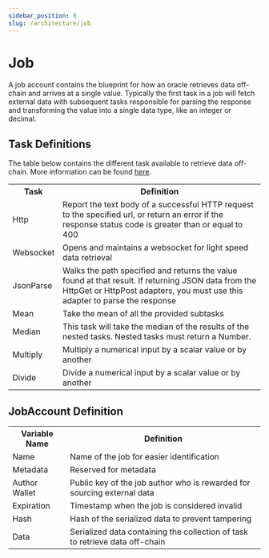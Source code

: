 ```yaml
---
sidebar_position: 8
slug: /architecture/job
---
```


# Job

A job account contains the blueprint for how an oracle retrieves data off-chain and arrives at a single value. Typically the first task in a job will fetch external data with subsequent tasks responsible for parsing the response and transforming the value into a single data type, like an integer or decimal.

## Task Definitions

The table below contains the different task available to retrieve data off-chain. More information can be found [here](https://switchboard-protodoc.tiiny.site/#OracleJob).

<table>
  <tr>
    <th>Task</th>
    <th>Definition</th>
  </tr>
  <tr>
    <td>Http</td>
    <td>
      Report the text body of a successful HTTP request to the specified url, or
      return an error if the response status code is greater than or equal to
      400
    </td>
  </tr>
  <tr>
    <td>Websocket</td>
    <td>Opens and maintains a websocket for light speed data retrieval</td>
  </tr>
  <tr>
    <td>JsonParse</td>
    <td>
      Walks the path specified and returns the value found at that result. If
      returning JSON data from the HttpGet or HttpPost adapters, you must use
      this adapter to parse the response
    </td>
  </tr>
  <tr>
    <td>Mean</td>
    <td>Take the mean of all the provided subtasks</td>
  </tr>
  <tr>
    <td>Median</td>
    <td>
      This task will take the median of the results of the nested tasks. Nested
      tasks must return a Number.
    </td>
  </tr>
  <tr>
    <td>Multiply</td>
    <td>Multiply a numerical input by a scalar value or by another</td>
  </tr>
  <tr>
    <td>Divide</td>
    <td>Divide a numerical input by a scalar value or by another</td>
  </tr>
</table>

## JobAccount Definition

<table>
  <tr>
    <th>Variable Name</th>
    <th>Definition</th>
  </tr>
  <tr>
    <td>Name</td>
    <td>Name of the job for easier identification</td>
  </tr>
  <tr>
    <td>Metadata</td>
    <td>Reserved for metadata</td>
  </tr>
  <tr>
    <td>Author Wallet</td>
    <td>
      Public key of the job author who is rewarded for sourcing external data
    </td>
  </tr>
  <tr>
    <td>Expiration</td>
    <td>Timestamp when the job is considered invalid</td>
  </tr>
  <tr>
    <td>Hash</td>
    <td>Hash of the serialized data to prevent tampering</td>
  </tr>
  <tr>
    <td>Data</td>
    <td>
      Serialized data containing the collection of task to retrieve data
      off-chain
    </td>
  </tr>
</table>
